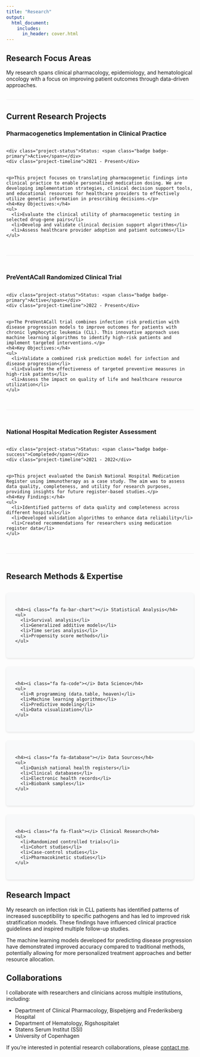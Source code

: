 ```yaml
---
title: "Research"
output:
  html_document:
    includes:
      in_header: cover.html
---
```


<div class="research-header">
  <h2>Research Focus Areas</h2>
  <p>My research spans clinical pharmacology, epidemiology, and hematological oncology with a focus on improving patient outcomes through data-driven approaches.</p>
</div>

## Current Research Projects

<div class="research-project">
  <h3>Pharmacogenetics Implementation in Clinical Practice</h3>
  <div class="project-details">
    <div class="project-status">Status: <span class="badge badge-primary">Active</span></div>
    <div class="project-timeline">2021 - Present</div>
  </div>
  <div class="project-description">
    <p>This project focuses on translating pharmacogenetic findings into clinical practice to enable personalized medication dosing. We are developing implementation strategies, clinical decision support tools, and educational resources for healthcare providers to effectively utilize genetic information in prescribing decisions.</p>
    <h4>Key Objectives:</h4>
    <ul>
      <li>Evaluate the clinical utility of pharmacogenetic testing in selected drug-gene pairs</li>
      <li>Develop and validate clinical decision support algorithms</li>
      <li>Assess healthcare provider adoption and patient outcomes</li>
    </ul>
  </div>
</div>

<div class="research-project">
  <h3>PreVentACall Randomized Clinical Trial</h3>
  <div class="project-details">
    <div class="project-status">Status: <span class="badge badge-primary">Active</span></div>
    <div class="project-timeline">2022 - Present</div>
  </div>
  <div class="project-description">
    <p>The PreVentACall trial combines infection risk prediction with disease progression models to improve outcomes for patients with chronic lymphocytic leukemia (CLL). This innovative approach uses machine learning algorithms to identify high-risk patients and implement targeted interventions.</p>
    <h4>Key Objectives:</h4>
    <ul>
      <li>Validate a combined risk prediction model for infection and disease progression</li>
      <li>Evaluate the effectiveness of targeted preventive measures in high-risk patients</li>
      <li>Assess the impact on quality of life and healthcare resource utilization</li>
    </ul>
  </div>
</div>

<div class="research-project">
  <h3>National Hospital Medication Register Assessment</h3>
  <div class="project-details">
    <div class="project-status">Status: <span class="badge badge-success">Completed</span></div>
    <div class="project-timeline">2021 - 2022</div>
  </div>
  <div class="project-description">
    <p>This project evaluated the Danish National Hospital Medication Register using immunotherapy as a case study. The aim was to assess data quality, completeness, and utility for research purposes, providing insights for future register-based studies.</p>
    <h4>Key Findings:</h4>
    <ul>
      <li>Identified patterns of data quality and completeness across different hospitals</li>
      <li>Developed validation algorithms to enhance data reliability</li>
      <li>Created recommendations for researchers using medication register data</li>
    </ul>
  </div>
</div>

## Research Methods & Expertise

<div class="methods-grid">
  <div class="method-card">
    <h4><i class="fa fa-bar-chart"></i> Statistical Analysis</h4>
    <ul>
      <li>Survival analysis</li>
      <li>Generalized additive models</li>
      <li>Time series analysis</li>
      <li>Propensity score methods</li>
    </ul>
  </div>

  <div class="method-card">
    <h4><i class="fa fa-code"></i> Data Science</h4>
    <ul>
      <li>R programming (data.table, heaven)</li>
      <li>Machine learning algorithms</li>
      <li>Predictive modeling</li>
      <li>Data visualization</li>
    </ul>
  </div>

  <div class="method-card">
    <h4><i class="fa fa-database"></i> Data Sources</h4>
    <ul>
      <li>Danish national health registers</li>
      <li>Clinical databases</li>
      <li>Electronic health records</li>
      <li>Biobank samples</li>
    </ul>
  </div>

  <div class="method-card">
    <h4><i class="fa fa-flask"></i> Clinical Research</h4>
    <ul>
      <li>Randomized controlled trials</li>
      <li>Cohort studies</li>
      <li>Case-control studies</li>
      <li>Pharmacokinetic studies</li>
    </ul>
  </div>
</div>

## Research Impact

My research on infection risk in CLL patients has identified patterns of increased susceptibility to specific pathogens and has led to improved risk stratification models. These findings have influenced clinical practice guidelines and inspired multiple follow-up studies.

The machine learning models developed for predicting disease progression have demonstrated improved accuracy compared to traditional methods, potentially allowing for more personalized treatment approaches and better resource allocation.

## Collaborations

I collaborate with researchers and clinicians across multiple institutions, including:

- Department of Clinical Pharmacology, Bispebjerg and Frederiksberg Hospital
- Department of Hematology, Rigshospitalet
- Statens Serum Institut (SSI)
- University of Copenhagen

If you're interested in potential research collaborations, please [contact me](contact.html).

<style>
.research-header {
  margin-bottom: 2rem;
  padding-bottom: 1rem;
  border-bottom: 1px solid #eee;
}

.research-project {
  margin-bottom: 3rem;
  padding-bottom: 2rem;
  border-bottom: 1px solid #eee;
}

.project-details {
  display: flex;
  margin-bottom: 1rem;
}

.project-status {
  margin-right: 1.5rem;
}

.badge {
  padding: 0.25rem 0.5rem;
  border-radius: 3px;
  font-size: 0.8rem;
  font-weight: bold;
  color: white;
}

.badge-primary {
  background-color: #3498db;
}

.badge-success {
  background-color: #2ecc71;
}

.methods-grid {
  display: grid;
  grid-template-columns: repeat(auto-fill, minmax(250px, 1fr));
  gap: 1.5rem;
  margin-top: 2rem;
}

.method-card {
  background-color: #f8f9fa;
  border-radius: 5px;
  padding: 1.5rem;
  box-shadow: 0 2px 5px rgba(0,0,0,0.1);
}

.method-card h4 {
  color: #3498db;
  margin-top: 0;
  margin-bottom: 1rem;
}

.method-card ul {
  padding-left: 1.5rem;
  margin-bottom: 0;
}

.method-card li {
  margin-bottom: 0.5rem;
}
</style>